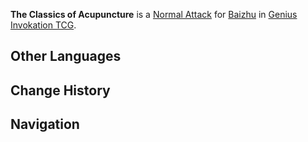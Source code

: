 {{About|the Character Card Skill for [[Genius Invokation TCG]]|the Playable Character Talent|The Classics of Acupuncture}}
{{Genius Invokation TCG Skill Infobox
|title      = The Classics of Acupuncture
|image      = The Classics of Acupuncture Character Card Skill.png
|type       = Normal Attack
|character  = Baizhu
|element    = Dendro
|matching   = 1
|unaligned  = 2
|effect     = Deals 1 {{Color|Dendro DMG}}.
|order      = 1
}}
'''The Classics of Acupuncture''' is a [[Character Card Normal Attack|Normal Attack]] for [[Baizhu (Character Card)|Baizhu]] in [[Genius Invokation TCG]].

==Other Languages==
{{Other Languages|Transclude=The Classics of Acupuncture}}

==Change History==
{{Change History|4.2}}

==Navigation==
{{Genius Invokation TCG Skill Navbox|Baizhu}}